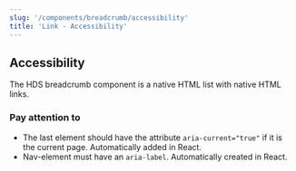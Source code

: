 ```yaml
---
slug: '/components/breadcrumb/accessibility'
title: 'Link - Accessibility'
---
```




## Accessibility

The HDS breadcrumb component is a native HTML list with native HTML links.

### Pay attention to

- The last element should have the attribute `aria-current="true"` if it is the current page. Automatically added in React.
- Nav-element must have an `aria-label`. Automatically created in React.
